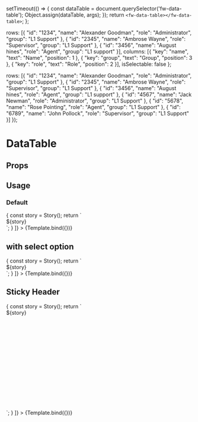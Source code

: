 
  setTimeout(() => {
    const dataTable = document.querySelector('fw-data-table');
    Object.assign(dataTable, args);
  });
  return `<fw-data-table></fw-data-table>`;
};

  rows: [{
    "id": "1234",
    "name": "Alexander Goodman", 
    "role": "Administrator", 
    "group": "L1 Support"
  }, {
    "id": "2345",
    "name": "Ambrose Wayne", 
    "role": "Supervisor", 
    "group": "L1 Support"
  }, {
    "id": "3456",
    "name": "August hines",
    "role": "Agent",
    "group": "L1 support"
  }],
  columns: [{
    "key": "name",
    "text": "Name",
    "position": 1
  }, {
    "key": "group",
    "text": "Group",
    "position": 3
  }, {
    "key": "role",
    "text": "Role",
    "position": 2
  }],
  isSelectable: false
};


  rows: [{
    "id": "1234",
    "name": "Alexander Goodman", 
    "role": "Administrator", 
    "group": "L1 Support"
  }, {
    "id": "2345",
    "name": "Ambrose Wayne", 
    "role": "Supervisor", 
    "group": "L1 Support"
  }, {
    "id": "3456",
    "name": "August hines",
    "role": "Agent",
    "group": "L1 support"
  }, {
    "id": "4567",
    "name": "Jack Newman", 
    "role": "Administrator", 
    "group": "L1 Support"
  }, {
    "id": "5678",
    "name": "Rose Pointing", 
    "role": "Agent", 
    "group": "L1 Support"
  }, {
    "id": "6789",
    "name": "John Pollock", 
    "role": "Supervisor", 
    "group": "L1 Support"
  }] 
});

# DataTable

<Meta
  title='DataTable'
  component='fw-data-table'
/>

## Props 

<Props of="fw-data-table"/>

## Usage

### Default 
<Preview>
  <Story 
    name='Default'
    args={args}
    decorators={[
      (Story) => {
        const story = Story();
        return `<div>${story}</div>`;
      }
    ]}
  >
    {Template.bind({})}
  </Story>
</Preview>

## with select option
<Preview>
  <Story 
    name='Selectable'
    args={argsWithSelect}
    decorators={[
      (Story) => {
        const story = Story();
        return `<div>${story}</div>`;
      }
    ]}
  >
    {Template.bind({})}
  </Story>
</Preview>

## Sticky Header
<Preview>
  <Story 
    name='Sticky header'
    args={argsWithStickyHeader}
    decorators={[
      (Story) => {
        const story = Story();
        return `<div style="width: 100%; height: 270px;">${story}</div>`;
      }
    ]}
  >
    {Template.bind({})}
  </Story>
</Preview>
